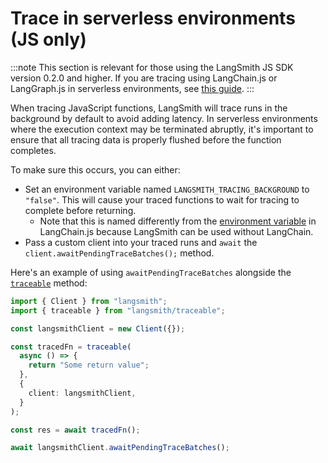 # Trace in serverless environments (JS only)

:::note
This section is relevant for those using the LangSmith JS SDK version 0.2.0 and higher.
If you are tracing using LangChain.js or LangGraph.js in serverless environments, see [this guide](https://js.langchain.com/docs/how_to/callbacks_serverless).
:::

When tracing JavaScript functions, LangSmith will trace runs in the background by default to avoid adding latency.
In serverless environments where the execution context may be terminated abruptly, it's important to ensure that all tracing data is properly flushed before the function completes.

To make sure this occurs, you can either:

- Set an environment variable named `LANGSMITH_TRACING_BACKGROUND` to `"false"`. This will cause your traced functions to wait for tracing to complete before returning.
  - Note that this is named differently from the [environment variable](https://js.langchain.com/docs/how_to/callbacks_serverless) in LangChain.js because LangSmith can be used without LangChain.
- Pass a custom client into your traced runs and `await` the `client.awaitPendingTraceBatches();` method.

Here's an example of using `awaitPendingTraceBatches` alongside the [`traceable`](/observability/how_to_guides/tracing/annotate_code) method:

```ts
import { Client } from "langsmith";
import { traceable } from "langsmith/traceable";

const langsmithClient = new Client({});

const tracedFn = traceable(
  async () => {
    return "Some return value";
  },
  {
    client: langsmithClient,
  }
);

const res = await tracedFn();

await langsmithClient.awaitPendingTraceBatches();
```
